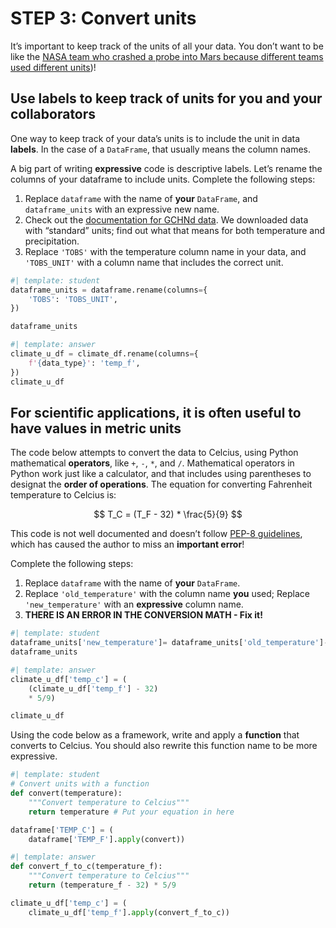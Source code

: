 # STEP 3: Convert units

It's important to keep track of the units of all your data. You don't want to be like the [NASA team who crashed a probe into Mars because different teams used different units](https://www.latimes.com/archives/la-xpm-1999-oct-01-mn-17288-story.html))!

## Use labels to keep track of units for you and your collaborators

One way to keep track of your data's units is to include the unit in data **labels**. In the case of a `DataFrame`, that usually means the column names.

::: {.callout-task title="Add units to your column name"}

A big part of writing **expressive** code is descriptive labels. Let's rename the columns of your dataframe to include units. Complete the following steps:

  1. Replace `dataframe` with the name of **your** `DataFrame`, and `dataframe_units` with an expressive new name.
  2. Check out the [documentation for GCHNd data](https://www.ncei.noaa.gov/data/global-historical-climatology-network-daily/doc/GHCND_documentation.pdf). We downloaded data with "standard" units; find out what that means for both temperature and precipitation.
  3. Replace `'TOBS'` with the temperature column name in your data, and `'TOBS_UNIT'` with a column name that includes the correct unit.

:::
```python
#| template: student
dataframe_units = dataframe.rename(columns={
    'TOBS': 'TOBS_UNIT',
})

dataframe_units
```

::: {.content-visible when-format="html"}
```python
#| template: answer
climate_u_df = climate_df.rename(columns={
    f'{data_type}': 'temp_f',
})
climate_u_df
```
:::

## For scientific applications, it is often useful to have values in metric units

::: {.callout-task title="Convert units"}

The code below attempts to convert the data to Celcius, using Python mathematical **operators**, like `+`, `-`, `*`, and `/`. Mathematical operators in Python work just like a calculator, and that includes using parentheses to designat the **order of operations**. The equation for converting Fahrenheit temperature to Celcius is:

$$ T_C = (T_F - 32) * \frac{5}{9} $$

This code is not well documented and doesn't follow [PEP-8 guidelines](https://peps.python.org/pep-0008/#other-recommendations), which has caused the author to miss an **important error**!

Complete the following steps:

  1. Replace `dataframe` with the name of **your** `DataFrame`.
  2. Replace `'old_temperature'` with the column name **you** used; Replace `'new_temperature'` with an **expressive** column name. 
  3. **THERE IS AN ERROR IN THE CONVERSION MATH - Fix it!**
:::

```python
#| template: student
dataframe_units['new_temperature']= dataframe_units['old_temperature']-32*5/9
dataframe_units
```

::: {.content-visible when-format="html"}
```python
#| template: answer
climate_u_df['temp_c'] = (
    (climate_u_df['temp_f'] - 32) 
    * 5/9)

climate_u_df
```
:::

::: {.callout-extra}
Using the code below as a framework, write and apply a **function** that converts to Celcius. You should also rewrite this function name to be more expressive.
:::

```python
#| template: student
# Convert units with a function
def convert(temperature):
    """Convert temperature to Celcius"""
    return temperature # Put your equation in here

dataframe['TEMP_C'] = (
    dataframe['TEMP_F'].apply(convert))
```

```python
#| template: answer
def convert_f_to_c(temperature_f):
    """Convert temperature to Celcius"""
    return (temperature_f - 32) * 5/9

climate_u_df['temp_c'] = (
    climate_u_df['temp_f'].apply(convert_f_to_c))
```

